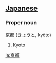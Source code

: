 == [[Japanese]] ==                                          
===Proper noun===
[[京]][[都]] ([[きょうと]], kyōto)

# [[Kyoto]]

[[la:京都]]